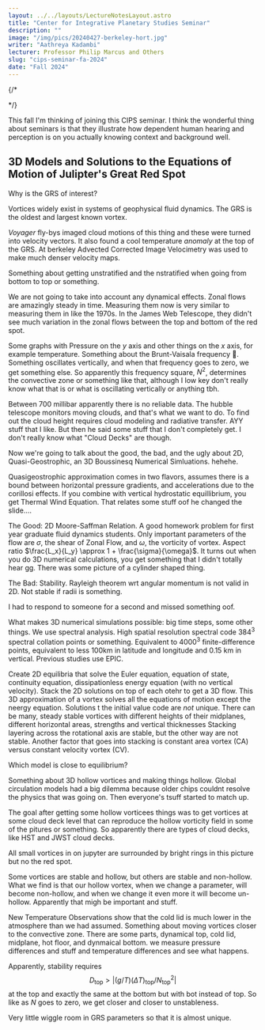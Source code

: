 ```yaml
---
layout: ../../layouts/LectureNotesLayout.astro
title: "Center for Integrative Planetary Studies Seminar"
description: ""
image: "/img/pics/20240427-berkeley-hort.jpg"
writer: "Aathreya Kadambi"
lecturer: Professor Philip Marcus and Others
slug: "cips-seminar-fa-2024"
date: "Fall 2024"
---
```


{/* 

*/}

This fall I'm thinking of joining this CIPS seminar. I think the wonderful thing about seminars is that they illustrate how dependent human hearing and perception is on you actually knowing context and background well.


3D Models and Solutions to the Equations of Motion of Julipter's Great Red Spot
---------------------------------------------------------------------------------

Why is the GRS of interest?

Vortices widely exist in systems of geophysical fluid dynamics. The GRS is the oldest and largest known vortex.

*Voyager* fly-bys imaged cloud motions of this thing and these were turned into velocity vectors. It also found a cool temperature *anomaly* at the top of the GRS. At berkeley Advected Corrected Image Velocimetry was used to make much denser velocity maps. 

Something about getting unstratified and the nstratified when going from bottom to top or something.

We are not going to take into account any dynamical effects. Zonal flows are amazingly steady in time. Measuring them now is very similar to measuring them in like the 1970s. In the James Web Telescope, they didn't see much variation in the zonal flows between the top and bottom of the red spot. 

Some graphs with Pressure on the $y$ axis and other things on the $x$ axis, for example temperature. Something about the Brunt-Vaisala frequency 👀. Something oscillates vertically, and when that frequency goes to zero, we get something else. So apparently this frequency square, $N^2$, determines the convective zone or something like that, although I low key don't really know what that is or what is oscillating vertically or anything tbh.

Between 700 millibar apparently there is no reliable data. The hubble telescope monitors moving clouds, and that's what we want to do. To find out the cloud height requires cloud modeling and radiative transfer. AYY stuff that I like. But then he said some stuff that I don't completely get. I don't really know what "Cloud Decks" are though. 

Now we're going to talk about the good, the bad, and the ugly about 2D, Quasi-Geostrophic, an 3D Boussinesq Numerical Simluations. hehehe. 

Quasigeostrophic approximation comes in two flavors, assumes there is a bound between horizontal pressure gradients, and accelerations due to the corillosi effects. If you combine with vertical hydrostatic equillibrium, you get Thermal Wind Equation. That relates some stuff oof he changed the slide....

The Good: 2D Moore-Saffman Relation. A good homework problem for first year graduate fluid dynamics students. Only important parameters of the flow are $\sigma$, the shear of Zonal Flow, and $\omega$, the vorticity of vortex. Aspect ratio $\frac{L_x}{L_y} \approx 1 + \frac{\sigma}{\omega}$. It turns out when you do 3D numerical calculations, you get something that I didn't totally hear gg. There was some picture of a cylinder shaped thing.

The Bad: Stability. Rayleigh theorem wrt angular momentum is not valid in 2D. Not stable if radii is something.

I had to respond to someone for a second and missed something oof.

What makes 3D numerical simulations possible: big time steps, some other things. We use spectral analysis. High spatial resolution spectral code $384^3$ spectral collation points or something. Equivalent to $4000^3$ finite-difference points, equivalent to less 100km in latitude and longitude and 0.15 km in vertical. Previous studies use EPIC.

Create 2D equilibria that solve the Euler equation, equation of state, continuity equation, dissipationless energy equation (with no vertical velocity). Stack the 2D solutions on top of each otehr to get a 3D flow. This 3D approximation of a vortex solves all the equations of motion except the neergy equation. Solutions t the initial value code are *not* unique. There can be many, steady stable vortices with different heights of their midplanes, different horizontal areas, strengths and vertical thicknesses Stacking layering across the rotational axis are stable, but the other way are not stable. Another factor that goes into stacking is constant area vortex (CA) versus constant velocity vortex (CV).

Which model is close to equilibrium? 

Something about 3D hollow vortices and making things hollow. Global circulation models had a big dilemma because older chips couldnt resolve the physics that was going on. Then everyone's tsuff started to match up.

The goal after getting some hollow vorticees things was to get vortices at some cloud deck level that can reproduce the hollow vorticity field in some of the pitures or something. So apparently there are types of cloud decks, like HST and JWST cloud decks.

All small vortices in on jupyter are surrounded by bright rings in this picture but no the red spot. 

Some vortices are stable and hollow, but others are stable and non-hollow. What we find is that our hollow vortex, when we change a parameter, will become non-hollow, and when we change it even more it will become un-hollow. Apparently that migh be important and stuff. 

New Temperature Observations show that the cold lid is much lower in the atmosphere than we had assumed. Something about moving vortices closer to the convective zone. There are some parts, dynamical top, cold lid, midplane, hot floor, and dynmaical bottom. we measure pressure differences and stuff and temperature differences and see what happens.

Apparently, stability requires 
$$D_{\text{top}} > |(g/T)(\Delta T)_{\text{top}} / N^2_{\text{top}}|$$
at the top and exactly the same at the bottom but with $\text{bot}$ instead of $\text{top}$. So like as $N$ goes to zero, we get closer and closer to unstableness.

Very little wiggle room in GRS parameters so that it is almost unique.